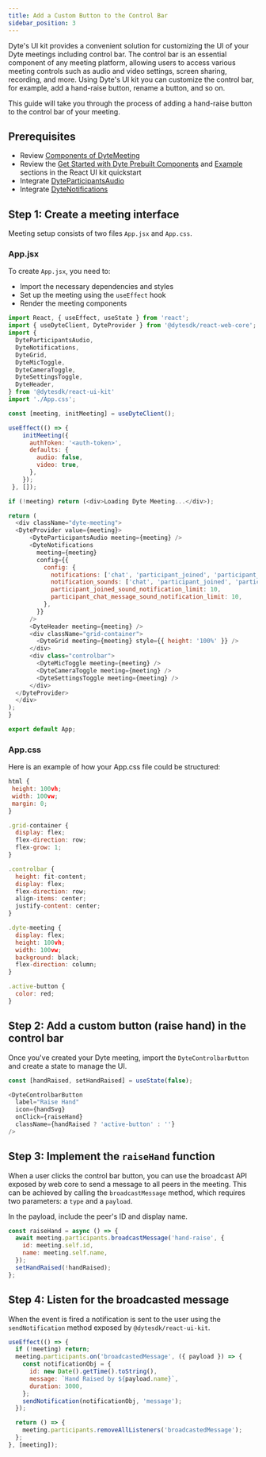 ```yaml
---
title: Add a Custom Button to the Control Bar
sidebar_position: 3
---
```


Dyte's UI kit provides a convenient solution for customizing the UI of your Dyte meetings including control bar. The control bar is an essential component of any meeting platform, allowing users to access various meeting controls such as audio and video settings, screen sharing, recording, and more. Using Dyte's UI kit you can customize the control bar, for example, add a hand-raise button, rename a button, and so on.

This guide will take you through the process of adding a hand-raise button to the control bar of your meeting.

## Prerequisites

- Review [Components of DyteMeeting](/react-ui-kit#components-of-dytemeeting)
- Review the [Get Started with Dyte Prebuilt Components](/react-ui-kit/quickstart#step-2-get-started-with-dyte-prebuilt-components) and [Example](/react-ui-kit/quickstart#example-using-prebuilt-dytemeeting-component) sections in the React UI kit quickstart
- Integrate [DyteParticipantsAudio](/react-ui-kit/basics/integrate#dyteparticipantsaudio)
- Integrate [DyteNotifications](/react-ui-kit/basics/integrate#dytenotifications)

## Step 1: Create a meeting interface

Meeting setup consists of two files `App.jsx` and `App.css`.

### App.jsx

To create `App.jsx`, you need to:

- Import the necessary dependencies and styles
- Set up the meeting using the `useEffect` hook
- Render the meeting components

```js
import React, { useEffect, useState } from 'react';
import { useDyteClient, DyteProvider } from '@dytesdk/react-web-core';
import {
  DyteParticipantsAudio,
  DyteNotifications,
  DyteGrid,
  DyteMicToggle,
  DyteCameraToggle,
  DyteSettingsToggle,
  DyteHeader,
} from '@dytesdk/react-ui-kit'
import './App.css';

const [meeting, initMeeting] = useDyteClient();

useEffect(() => {
    initMeeting({
      authToken: '<auth-token>',
      defaults: {
        audio: false,
        video: true,
      },
    });
 }, []);

if (!meeting) return (<div>Loading Dyte Meeting...</div>);

return (
  <div className="dyte-meeting">
  <DyteProvider value={meeting}>
      <DyteParticipantsAudio meeting={meeting} />
      <DyteNotifications
        meeting={meeting}
        config={{
          config: {
            notifications: ['chat', 'participant_joined', 'participant_left'],
            notification_sounds: ['chat', 'participant_joined', 'participant_left'],
            participant_joined_sound_notification_limit: 10,
            participant_chat_message_sound_notification_limit: 10,
          },
        }}
      />
      <DyteHeader meeting={meeting} />
      <div className="grid-container">
        <DyteGrid meeting={meeting} style={{ height: '100%' }} />
      </div>
      <div class="controlbar">
        <DyteMicToggle meeting={meeting} />
        <DyteCameraToggle meeting={meeting} />
        <DyteSettingsToggle meeting={meeting} />
      </div>
  </DyteProvider>
  </div>
);
}

export default App;
```

### App.css

Here is an example of how your App.css file could be structured:

```js
html {
 height: 100vh;
 width: 100vw;
 margin: 0;
}

.grid-container {
  display: flex;
  flex-direction: row;
  flex-grow: 1;
}

.controlbar {
  height: fit-content;
  display: flex;
  flex-direction: row;
  align-items: center;
  justify-content: center;
}

.dyte-meeting {
  display: flex;
  height: 100vh;
  width: 100vw;
  background: black;
  flex-direction: column;
}

.active-button {
  color: red;
}
```

## Step 2: Add a custom button (raise hand) in the control bar

Once you've created your Dyte meeting, import the `DyteControlbarButton` and create a state to manage the UI.

```js
const [handRaised, setHandRaised] = useState(false);
```

```js
<DyteControlbarButton
  label="Raise Hand"
  icon={handSvg}
  onClick={raiseHand}
  className={handRaised ? 'active-button' : ''}
/>
```

## Step 3: Implement the `raiseHand` function

When a user clicks the control bar button, you can use the broadcast API exposed by web core to send a message to all peers in the meeting. This can be achieved by calling the `broadcastMessage` method, which requires two parameters: a `type` and a `payload`.

In the payload, include the peer's ID and display name.

```js
const raiseHand = async () => {
  await meeting.participants.broadcastMessage('hand-raise', {
    id: meeting.self.id,
    name: meeting.self.name,
  });
  setHandRaised(!handRaised);
};
```

## Step 4: Listen for the broadcasted message

When the event is fired a notification is sent to the user using the `sendNotification` method exposed by `@dytesdk/react-ui-kit`.

```js
useEffect(() => {
  if (!meeting) return;
  meeting.participants.on('broadcastedMessage', ({ payload }) => {
    const notificationObj = {
      id: new Date().getTime().toString(),
      message: `Hand Raised by ${payload.name}`,
      duration: 3000,
    };
    sendNotification(notificationObj, 'message');
  });

  return () => {
    meeting.participants.removeAllListeners('broadcastedMessage');
  };
}, [meeting]);
```

<head>
  <title>Add a Custom Button to the Control Bar Guide</title>
  <meta name="description" content="Learn how to add a control bar button with Dyte's customization features. Follow our guide for effective customization of your control bar.">
</head>

